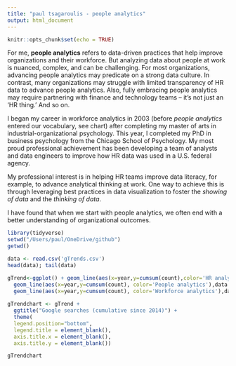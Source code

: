 ```yaml
---
title: "paul tsagaroulis - people analytics"
output: html_document
---
```


```r
knitr::opts_chunk$set(echo = TRUE)
```

<!-- Global site tag (gtag.js) - Google Analytics -->
<script async src="https://www.googletagmanager.com/gtag/js?id=UA-61071-2"></script>
<script>
  window.dataLayer = window.dataLayer || [];
  function gtag(){dataLayer.push(arguments);}
  gtag('js', new Date());

  gtag('config', 'UA-61071-2');
</script>

For me, **people analytics** refers to data-driven practices that help improve organizations and their workforce. But analyzing data about people at work is nuanced, complex, and can be challenging. For most organizations, advancing people analytics may predicate on a strong data culture. In contrast, many organizations may struggle with limited transparency of HR data to advance people analytics. Also, fully embracing people analytics may require partnering with finance and technology teams – it’s not just an ‘HR thing.’ And so on.

I began my career in workforce analytics in 2003 (before *people analytics* entered our vocabulary, see chart) after completing my master of arts in industrial-organizational psychology. This year, I completed my PhD in business psychology from the Chicago School of Psychology. My most proud professional achievement has been developing a team of analysts and data engineers to improve how HR data was used in a U.S. federal agency.

My professional interest is in helping HR teams improve data literacy, for example, to advance analytical thinking at work. One way to achieve this is through leveraging best practices in data visualization to foster the *showing of data* and the *thinking of data*. 

I have found that when we start with people analytics, we often end with a better understanding of organizational outcomes. 

```r
library(tidyverse)
setwd("/Users/paul/OneDrive/github") 
getwd()

data <- read.csv('gTrends.csv')
head(data); tail(data)

gTrend<-ggplot() + geom_line(aes(x=year,y=cumsum(count),color='HR analytics'),data %>% filter(query=='HR Analytics')) +
  geom_line(aes(x=year,y=cumsum(count), color='People analytics'),data %>% filter(query=='People Analytics')) +
  geom_line(aes(x=year,y=cumsum(count), color='Workforce analytics'),data %>% filter(query=='Workforce Analytics')) 
  
gTrendchart <- gTrend + 
  ggtitle("Google searches (cumulative since 2014)") + 
  theme(
  legend.position="bottom",   
  legend.title = element_blank(),
  axis.title.x = element_blank(),
  axis.title.y = element_blank()) 

gTrendchart
```
